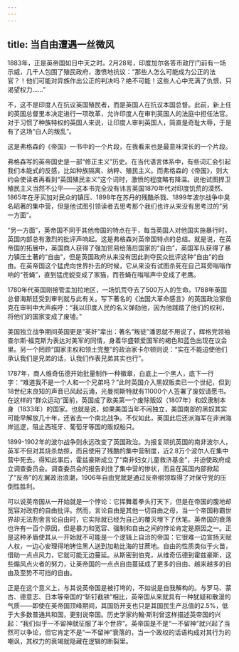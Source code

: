 ```yaml
---
---
---
```

title: 当自由遭遇一丝微风
---







1883年，正是英帝国如日中天之时。2月28号，印度加尔各答市政厅门前有一场示威，几千人包围了殖民政府，激愤地抗议：“那些人怎么可能成为公正的法官？！他们可能对异族作出公正的判决吗？绝不可能！这些人心中充满了仇恨，只渴望权力……”

不，这不是印度人在抗议英国殖民者，而是英国人在抗议本国总督。此前，新上任的英国总督里本决定进行一项改革，允许印度人在审判英国人的法庭中担任法官。对于习惯了种族特权的英国人来说，让印度人审判英国人，简直是奇耻大辱，于是有了这场“白人的叛乱”。

这是弗格森的《帝国》一书中的一个片段，在我看来也是最意味深长的一个片段。

弗格森写的英帝国史是一部“修正主义”历史。在当代语言体系中，有些词汇会引起我们本能式的反感，比如种族隔离、纳粹、殖民主义。而弗格森的《帝国》，则大约会使读者再看到“英国殖民主义”这个词时，激愤的程度略有降温。说他试图捍卫殖民主义当然不公平——这本书完全没有讳言英国1870年代对印度饥荒的漠然、1865年在牙买加对民众的镇压、1898年在苏丹的残酷杀戮、1899年波尔战争中臭名昭著的集中营，但是他试图引领读者去思考那个我们也许从来没有思考过的“另一方面”。

“另一方面”，英帝国不同于其他帝国的特点在于，每当英国人对他国实施暴行时，英国内部总有激烈的批评声响起。这是弗格森对英帝国特点的总结。就是说，在英帝国的拓展中，英国商人获得了强加贸易给落后国家的“自由”，英国军队获得了暴力镇压土著的“自由”，但是英国政府从来没有因此剥夺民众批评这种“自由”的自由。在英帝国这个猛虎向世界扑去的时候，它从来没有试图杀死在自己耳旁嗡嗡作响的“苍蝇”，直到猛虎蜕变成了家猫，而苍蝇在嗡嗡声中变成了老鹰。

1780年代英国刚接管孟加拉地区，一场饥荒夺去了500万人的生命。1788年英国总督海斯廷受到审判就与此有关。写下著名的《法国大革命感言》的英国政治家伯克在审判中大声疾呼：“我以印度人民的名义弹劾他，因为他践踏了他们的权利，将他们的国家变成了废墟。”

美国独立战争期间英国更是“英奸”辈出：著名“叛徒”潘恩就不用说了，辉格党领袖查尔斯·福克斯为表达对美军的同情，身着华盛顿爱国军的褐色和蓝色出现在议会里。另一个罔顾“国家主权和领土完整”的政治家卡尔顿则说：“实在不能迫使他们承认我们是兄弟的话，认我们作表兄弟其实也行”。

1787年，商人维奇伍德开始批量制作一种徽章，白底上一个黑人，底下一行字：“难道我不是一个人和一个兄弟吗？”此时英国介入黑奴贩卖已一个世纪，但到18世纪末良知的声音已风起云涌，光曼彻斯特就有11000个人签署了废奴请愿书。在这样的“群众运动”面前，英国成了欧美第一个废除贩奴（1807年）和奴隶制本身（1833年）的国家。也就是说，如果美国当年不闹独立，美国南部的黑奴其实可能早解放几十年，还省去一个南北战争。不仅如此，英国此后还派海军在非洲海岸巡逻，阻止西班牙、葡萄牙等国的贩奴船只。

1899-1902年的波尔战争则永远改变了英国政治。为报复顽抗英国的南非波尔人，英军不但对其烧杀劫掠，而且使用了残酷的集中营制度，近2.8万个波尔人在集中营中死去。得知此事后，霍兹豪斯成立了“南非妇女儿童救济基金”，并迫使政府成立调查委员会。调查委员会的报告刹住了集中营的惨状，而且在英国内部掀起了“反帝”的左翼政治浪潮，1906年自由党就是通过反帝纲领取得了对保守党的压倒性胜利。

可以说英帝国从一开始就是一个悖论：它挥舞着拳头打天下，但是在帝国的腹地却宽容对政府的自由批评。然而，言论自由是其他一切自由之母，当一个帝国称霸世界却无法割舍言论自由时，它实际就已经为自己的覆灭埋下了伏笔。英帝国的衰落也许有一百个原因，但是暴力和宽容、强制和自由之间的悖论肯定是原因之一。正是这种矛盾使其从一开始就不可能是一个逻辑上自洽的帝国：它很难一边宣扬天赋人权，一边心安理得地铐住黑人送到加勒比海的甘蔗地。自由的性质类似于火苗，借助一点点风力，它就可能无边蔓延。从斯密到伯克，从维奇伍德到霍兹豪斯，这些煽风点火者的努力，让英帝国的一点点自由蔓延成了更多的自由、越来越多的自由及至势不可挡的自由。

正是在这个意义上，与其说英帝国是被打垮的，不如说是自我解构的。与罗马、蒙古、德意志、日本等帝国的“斩钉截铁”相比，英帝国从来就具有一种犹疑和散漫的气质——即使在英帝国顶峰期间，其国防开支也只是其国民生产总值的2.5%，低于大多数普通共和国，更别说帝国。历史学家约翰·斯利曾这样描述英帝国的兴起：“我们似乎一不留神就征服了半个世界”。英帝国是不是“一不留神”就兴起了当然可以争论，但它肯定不是“一不留神”衰落的，当一个政权的话语构成对其行为的嘲讽，其权力的衰竭就隐藏在逻辑的断裂里。